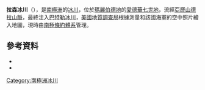 {{coord|77|28|S|154|0|W|source:GNIS|display=title}}

'''拉森冰川'''（{{lang-en|Larson Glacier}}），是[[南極洲|南極洲]]的[[冰川|冰川]]，位於[[瑪麗伯德地|瑪麗伯德地]]的[[愛德華七世地|愛德華七世地]]，流經[[亞歷山德拉山脈|亞歷山德拉山脈]]，最終注入[[巴特勒冰川|巴特勒冰川]]，[[美國地質調查局|美國地質調查局]]根據測量和該國海軍的空中照片繪入地圖，現時由[[南極條約體系|南極條約體系]]管理。

==參考資料==
*{{cite gnis | type = antarid | id = 8546| name =Larson Glacier | accessdate = 2013-06-03}}
*{{usgs-gazetteer|id=8546}}

{{Antarctica-geo-stub}}
[[Category:南極洲冰川|Category:南極洲冰川]]
